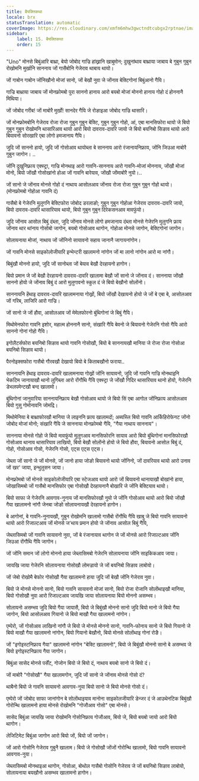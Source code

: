 ```yaml
---
title: बैयक्तिकथा
locale: brx
statusTranslation: automatic
coverImage: https://res.cloudinary.com/xmfm6mhw3gwctndtcubgx2rptnae/image/upload/v1740468922/small_cover_tratado_de_psicologia_revolucionaria_a4c0dca4e0.webp
sidebar:
    label: 15. बैयक्तिकथा
    order: 15
---
```

"Uno" मोनसे बिबुंआरि बाथ्रा, बेयो जोबोद गाज्रि हांख्रानि खाबुमोन; दुखुनांथाव बाथ्राया जाबाय बे गुबुन गुबुन रोखोमनि मुर्खानि साननाय जों गासैबोनि गेजेराव थाबाय थायो।

जों गाबोन गाबोन जोंनिखौनो मोजां सानो, जों बेखौ नुवा जे जोंनाव बेक्टिगोनां बिबुंआनो गैयि।

गाज्रि बाथ्राया जाबाय जों मोनफ्रोमबो पुरा साननो हानाय आरो बयबो मोजां मोननो हानाय गोहो दं होननानै मिथिया।

जों जोबोद गरीब! जों माबोरै मुर्खो! सानदेर गैयि जे रोङाइआ जोबोद गाज्रि थासारि।

जों मोनफ्रोमबोनि गेजेराव रोजा रोजा गुबुन गुबुन बेक्टि, गुबुन गुबुन गोहो, आं, एबा मानसिफोरा थायो जे बियो गुबुन गुबुन रोखोमनि थासारिआव थायो आरो बियो दावराव-दावरि जायो जे बियो बयनिबो सिङाव थायो आरो बियावनो सोरखारि एबा लोगो हमजानाय गैयि।

जुदि जों साननो हायो, जुदि जों गोसोआव थायोब्ला बे साननाय आरो रंजानायनिफ्राय, जोंनि जिउआ माबोरै गुबुन जागोन। ..

जोंनि दुखुनिफ्राय एक्स्ट्रा, गाज्रि मोनथाइ आरो गावनि-साननाय आरो गावनि-मोजां मोननाय, जोंखौ मोजां मोनो, बियो जोंखौ गोसोखांनो होआ जों गावनि बारेयाव, जोंखौ जोंमाबोरै नुयो।..

जों सानो जे जोंनाव मोनसे गोहो दं नाथाय आसोलआव जोंनाव रोजा रोजा गुबुन गुबुन गोहो थायो। (मोनफ्रोमबो गोहोआ गावनि दं)

गासैबो बे गेजेरनि मुलुगनि बेक्टिफोरा जोबोद डरलाङो; गुबुन गुबुन गोहोआ गेजेराव दावराव-दावरि जायो, बियो दावराव-दावरि थासारियाव थायो, बियो गुबुन गुबुन दिरेकसनआव मावफुंयो।

जुदि जोंनाव आसोल बिबुं दंब्ला, जुदि जोंनाव मोनसे लोगो हमजानाय दंब्ला मोनसे गेजेरनि मुलुगनि फ्राय जोंनाव थार थांनाय गोसोबो जागोन, बयबो गोसोआव थागोन, गोहोआ मोनसे जागोन, बेक्टिगोनां जागोन।

सोलायनाया मोजां, नाथाय जों जोंनिनो सायावनो सहाय जानानै जागायनांगोन।

जों गावनि मोनसे साइकोलोजीयारि इन्भेन्टरी खालामनो नांगोन जों मा लानो नांगोन आरो मा नांगौ।

बिबुंखौ मोननो हायो, जुदि जों सानोब्ला जों बेयाव बेखौ देरहायनो हागोन।

बियो प्रमान जे जों बेखौ देरहायनो दावराव-दावरि खालामा बेखौ जों सानो जे जोंनाव दं। साननाया जोंखौ साननो होयो जे जोंनाव बिबुं दं आरो मुलुगावनो स्कुल दं जे बियो बेखौनो सोलोंनो।

साननायनि हेंथाइ दावराव-दावरि खालामनाया गोख्रों, बियो जोंखौ देखायनो होयो जे जों बे एबा बे, आसोलआव जों गरिब, लाजिरि आरो गाज्रि।

जों सानो जे जों हौवा, आसोलआव जों मेमेलफोरनो बुंथिगोनां जे बिबुं गैयि।

मिथोमेनफोरा गावनि इशोर, महात्म होननानै सानो, संखारि गैयि बेवनो जे बियावनो गेजेरनि गोसो गैयि आरो साननो गोनां गोहो गैयि।

इगोलैटर्सफोरा बयनिबो सिङाव थायो गावनि गोसोखौ, बियो बे साननायखौ मानिया जे रोजा रोजा गोसोआ बयनिबो सिङाव थायो।

पैरनोइक्सफोरा गासैबो गौरवखौ देखायो बियो बे किताबखौनो फराया..

साननायनि हेंथाइ दावराव-दावरि खालामनाया गोख्रों जोंनि सायावनो, जुदि जों गावनि गाज्रि मोनथाइनि भेकटिम जानायाखौ थानो लुगिब्ला आरो रोंगौथि गैयि एक्स्ट्रा जे जोंखौ गिदिर थासारियाव थानो होयो, गेजेरनि डेभलपमेन्टखौ बन्द खालामो।

बुंथिगोनां जानुवारिया साननायनिफ्राय बेखौ गोसोआव थायो जे बियो सिं एबा आगोल जोंनिफ्राय आसोलआव बियो गुसु गोमोनावनि जोमद्रि।

मिथोमेनिया बे बाथ्राफोरखौ मानिया जे लाइननि फ्राय खालामदों; अब्यस्लि बियो गावनि आर्किहिरोफेनट जोंनो जोबोद मोजां मोनो; संखारि गैयि जे साननाया मोनफ्रोमबो गैयि, "गैया नाथाय साननाय"।

साननाया मोनसे गोहो जे बियो मावफुंयो मुलुगआव मानसिफोरनि सायाव आरो बियो बुंथिगोनां मानसिफोरखौ गोसोआव थानाय थासारियाव लाखियो, बियो बेखौ सोलोंनो होयो जे बियो हौवा, बियावनो आसोल बिबुं दं, गोहो, गोसोआव गोसो, गेजेरनि गोसो, एट्स एट्स एट्स।

जेब्ला जों सानो जे जों मोनसे, जों जानो हाया जोङो बियावनो थायो जोंनिनो, जों दावरियाव थायो आरो उनाव जों खर' जाया, इन्भुलुसन जाया।

मोनफ्रोमबो जों मोनसे साइकोलोजीयारि एबा स्टेजआव थायो आरो जों बियावनो थानायाखौ बोखांनो हाया, जोखासिमबो जों गासैबो मानसिफोर एबा गोसोखौ देरहायनानै बोखारि जे जोंनि बेक्टियाव थायो।

बियो साफा जे गेजेरनि आवगाव-नुनाय जों मानसिफोरखौ नुयो जे जोंनि गोसोआव थायो आरो बियो जोंखौ गैया खालामनो नांगौ जेनबा जोङो सोलायनायखौ देरहायनो हागोन।

बे आगोनां, बे गावनि-नुनायखौ, गुबुन रोखोमनि खालामो गासैबो रोंगौथि गैयि खाबु जे बियो गावनि सायावनो थायो आरो रिजाल्टआव जों मोनसे ज'थाय प्रमान होयो जे जोंनाव आसोल बिबुं गैयि,

जेब्लासिमबो जों गावनि सायावनो नुवा, जों बे रंजानायाव थागोन जे जों मोनसे आरो रिजाल्टआव जोंनि जिउआ रोंगौथि गैयि जागोन।

जों जोंनि समान जों लोगो मोननो हाया जेब्लासिमबो गेजेरनि सोलायनाया जोंनि साइकिकआव जाया।

जायखि जाया गेजेरनि सोलायनाया गोसोखौ लोमज्रायो जे जों बयनिबो सिङाव लाबोयो।

जों जेबो रोखोमै बेफोर गोसोखौ गैया खालामनो हाया जुदि जों बेखौ जोंनि गेजेराव नुवा।

बियो जे मोनसे मोननो सानो, बियो गावनि सायावनो मोजां सानो, बियो रोजा रोजानि सोलोंथाइखौ मानिया, बियो गोसोखौ नुवा आरो रिजाल्टआव जायखि जाया सोलायनाया बियो मोननो असम्भव।

सोलायनो असम्भव जुदि बियो गैया जायासै, बियो जे बिबुंखौ मोननो सानो जुदि बियो मानो जे बियो गैया जागोन, बियो आसोलआव गियानो जे बियो माखौ गैया खालामनो नांगोन।

एम्पेरो, जों गोसोआव लाखिनो नांगौ जे बियो जे मोनसे मोननो सानो, गावनि-फोनाय सानो जे बियो गियानो जे बियो माखौ गैया खालामनो नांगोन, बियो गियानो बेखौनो, बियो मोनसे सोलोंथाइ गोनां रोङै।

जों "इगोइस्टनिफ्राय गैया" खालामनो नांगोन "बेक्टि खालामनो", बियो जे बिबुंखौ मोननो सानो बे असम्भव जे बियो इगोइस्टनिफ्राय गैया जागोन।

बिबुंआ सासेद मोनसे पर्सेंट, गोजोन बियो जे बियो दं, नाथाय बयबो सानो जे बियो दं।

जों माबोरै "गोसोखौ" गैया खालामगोन, जुदि जों सानो जे जोंनाव मोनसे गोसो दं?

थाबैनो बियो जे गावनि सायावनो आवगाव-नुया बियो सानो जे बियो मोनसे गोसो दं।

एम्पेरो जों जोबोद साफा जानांगोन बे सोलोंथाइयाव मानोना साइकोलजीयारि डेन्जर दं जे आउथेनटिक बिबुंखौ गोरोन्थि खालामनो हाया मोनसे रोखोमनि "गोजौआव गोसो" एबा मोनसे।

सासेद बिबुंआ जायखि जाया रोखोमनि गोसोनिफ्राय गोजौआव, बियो जे, बियो बयबो जायो आरो बियो थागोन।

लेजिटिमेट बिबुंआ जागोन आरो बियो जों, बियो जों जागोन।

जों आरो गोसोनि गेजेराव गुबुनै खालाम। बियो जे गोसोखौ जोंजों गोरोन्थि खालामो, बियो गावनि सायावनो आवगाव-नुया।

जेब्लासिमबो मोनथाइआ थागोन, गोसोआ, बोथोल गासैबो गोसोनि गेजेराव जे जों बयनिबो सिङाव लाबोयो, सोलायनाया बयखौनो असम्भव खालामनो हागोन।

